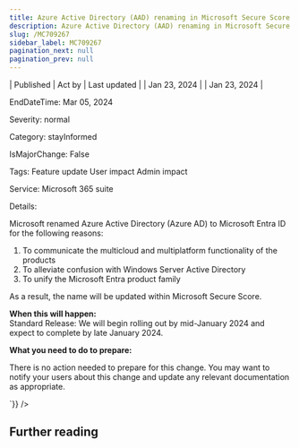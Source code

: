 ```yaml
---
title: Azure Active Directory (AAD) renaming in Microsoft Secure Score
description: Azure Active Directory (AAD) renaming in Microsoft Secure Score
slug: /MC709267
sidebar_label: MC709267
pagination_next: null
pagination_prev: null
---
```



| Published | Act by | Last updated |
| Jan 23, 2024 |  | Jan 23, 2024 |

EndDateTime: Mar 05, 2024

Severity: normal

Category: stayInformed

IsMajorChange: False

Tags: Feature update User impact Admin impact

Service: Microsoft 365 suite

Details: 

<div dangerouslySetInnerHTML={{__html:`
<p>Microsoft renamed Azure Active Directory (Azure AD) to Microsoft Entra ID for the following reasons:<br></p><ol><li>To communicate the multicloud and multiplatform functionality of the products</li><li>To alleviate confusion with Windows Server Active Directory</li><li>To unify the Microsoft Entra product family</li></ol><p>As a result, the name will be updated within Microsoft Secure Score.</p><p><b>When this will happen:</b><br>Standard Release: We will begin rolling out by mid-January 2024 and expect to complete by late January 2024.</p><p><b>What you need to do to prepare:</b></p><p>There is no action needed to prepare for this change. You may want to notify your users about this change and update any relevant documentation as appropriate.</p>
`}} />

## Further reading
